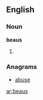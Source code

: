 ==English==

===Noun===
'''beaus'''
# {{plural of|[[beau]]}}
===Anagrams===
*[[abuse]]

[[ar:beaus]]